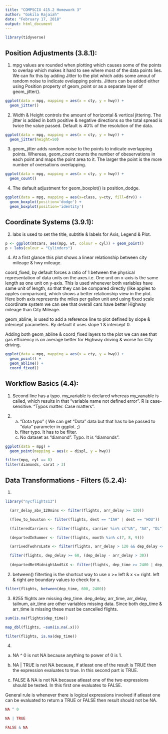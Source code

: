 ```yaml
---
title: "COMPSCIX 415.2 Homework 3"
author: "Gokila Rajaiah"
date: "February 17, 2018"
output: html_document
---
```


```r

library(tidyverse)

```

## Position Adjustments (3.8.1):

1. mpg values are rounded when plotting which causes some of the points to overlap which makes it hard to see where most of the data points lies. We can fix this by adding Jitter to the plot which adds some amout of random noise to indicate ovelapping points. Jitters can be added either using Position property of geom_point or as a separate layer of geom_jitter(). 

```r

ggplot(data = mpg, mapping = aes(x = cty, y = hwy)) + 
  geom_jitter()

```

2. Width & Height controls the amount of horizontal & vertical jittering. The jitter is added in both positive & negative directions so the total spread is twice the value passed. Default is 40% of the resolution of the data. 

```r

ggplot(data = mpg, mapping = aes(x = cty, y = hwy)) + 
  geom_jitter(height=50)

```

3. geom_jitter adds random noise to the points to indicate overlapping points. Whereas, geom_count counts the number of obeservations in each point and maps the point area to it. The larger the point is the more number of oversations overlapping. 

```r

ggplot(data = mpg, mapping = aes(x = cty, y = hwy)) + 
  geom_count()

```

4. The default adjustment for geom_boxplot() is position_dodge. 

```r

ggplot(data = mpg, mapping = aes(x=class, y=cty, fill=drv)) +
  geom_boxplot(position='dodge') + 
  geom_boxplot(position='identity') 

```

## Coordinate Systems (3.9.1):

2. labs is used to set the title, subtitle & labels for Axis, Legend & Plot. 

```r

p <- ggplot(mtcars, aes(mpg, wt, colour = cyl)) + geom_point()
p + labs(colour = "Cylinders")

```


4. At a first glance this plot shows a linear relationship between city mileage & hwy mileage. 

coord_fixed, by default forces a ratio of 1 between the physical representation of data units on the axes.i.e. One unit on x-axis is the same length as one unit on y-axis. This is used whenever both variables have same unit of length, so that they can be compared directly (like apples to apples comparison), which shows a better relationship view in the plot.
Here both axis represents the miles per gallon unit and using fixed scale coordinate system we can see that overall cars have better Highway mileage than City Mileage. 

geom_abline, is used to add a reference line to plot defined by slope & intercept parameters. By default it uses slope 1 & intercept 0. 

Adding both geom_abline & coord_fixed layers to the plot we can see that gas efficiency is on average better for Highway driving & worse for City driving.


```r

ggplot(data = mpg, mapping = aes(x = cty, y = hwy)) +
  geom_point() + 
  geom_abline() +
  coord_fixed()

```

## Workflow Basics (4.4):

1. Second line has a typo. my_variable is declared whereas my_varıable is called, which results in that "variable name not defined error". R is case-sensitive. "Typos matter. Case matters".

2.
  a. "Dota typo" ( We can get "Dota" data but that has to be passed to "data" parameter in ggplot. ;) 
  b. fliter typo. It has to be filter. 
  c. No dataset as "diamond". Typo. It is "diamonds".
  
```r


ggplot(data = mpg) + 
  geom_point(mapping = aes(x = displ, y = hwy))

filter(mpg, cyl == 8)
filter(diamonds, carat > 3)

```


## Data Transformations - Filters (5.2.4):

1.


```r

library("nycflights13")

```

```r

  (arr_delay_abv_120mins <- filter(flights, arr_delay >= 120))

  (flew_to_houston <- filter(flights, dest == "IAH" | dest == "HOU"))

  (filteredCarriers <- filter(flights, carrier %in% c("UA", "AA", "DL")))

  (departedInSummer <- filter(flights, month %in% c(7, 8, 9)))

  (arrivedTwohrsLate <- filter(flights, arr_delay > 120 && dep_delay <= 0))

  filter(flights, dep_delay >= 60, (dep_delay - arr_delay > 30))
  
  (departedBetMidnightAndSiX <- filter(flights, dep_time >= 2400 | dep_time <= 600 ))


```


2. between() filterting is the shortcut way to use x >= left & x <= right. left & right are boundary values to check for x. 


```r

filter(flights, between(dep_time, 600, 2400))

```

3. 8255 flights are missing dep_time. dep_delay, arr_time, arr_delay, tailnum, air_time are other variables missing data. Since both dep_time & arr_time is missing these must be cancelled flights. 

```r

sum(is.na(flights$dep_time))

map_dbl(flights, ~sum(is.na(.x)))

filter(flights, is.na(dep_time))

```

4. 

a. NA ^ 0 is not NA because anything to power of 0 is 1. 
b. NA | TRUE is not NA because, if atleast one of the result is TRUE then the expression evaluates to true. In this      second part is TRUE. 

c. FALSE & NA is not NA because atleast one of the two expressions should be tested. In this first one evaluates to FALSE. 


General rule is whenever there is logical expressions involved if atleast one can be evaluated to return a TRUE or FALSE then result should not be NA. 

```r

NA ^ 0

NA | TRUE

FALSE & NA


```